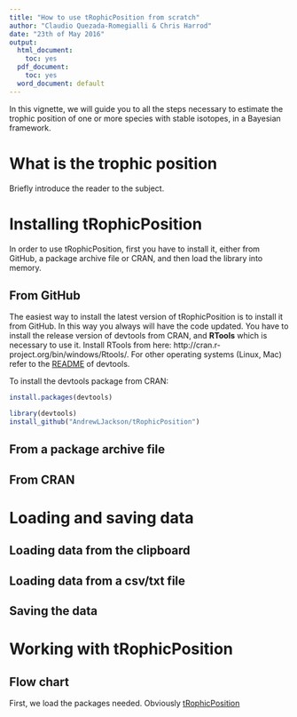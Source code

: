 ```yaml
---
title: "How to use tRophicPosition from scratch"
author: "Claudio Quezada-Romegialli & Chris Harrod"
date: "23th of May 2016"
output:
  html_document:
    toc: yes
  pdf_document:
    toc: yes
  word_document: default
---
```


In this vignette, we will guide you to all the steps necessary to estimate the
trophic position of one or more species with stable isotopes, in a Bayesian framework.

# What is the trophic position

Briefly introduce the reader to the subject.

# Installing tRophicPosition

In order to use tRophicPosition, first you have to install it, either from GitHub, a package archive file or CRAN, and then load the library into memory.

## From GitHub

The easiest way to install the latest version of tRophicPosition is to install it from GitHub. In this way you always will have the code updated. You have to install the release version of devtools from CRAN, and **RTools** which is necessary to use it. Install RTools from here: http://cran.r-project.org/bin/windows/Rtools/. For other operating systems (Linux, Mac) refer to the [README](https://cran.r-project.org/web/packages/devtools/README.html) of devtools.

To install the devtools package from CRAN:
```r
install.packages(devtools)
```

```r
library(devtools)
install_github("AndrewLJackson/tRophicPosition")
```

## From a package archive file

## From CRAN

# Loading and saving data

## Loading data from the clipboard

## Loading data from a csv/txt file

## Saving the data

# Working with tRophicPosition

## Flow chart

First, we load the packages needed. Obviously [tRophicPosition](https://github.com/AndrewLJackson/tRophicPosition)
